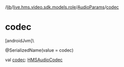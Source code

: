 /[lib](/api-reference/android/v2/home/content)/[live.hms.video.sdk.models.role](../index)/[AudioParams](index)/[codec](codec)

# codec

[androidJvm]\

@SerializedName(value = codec)

val [codec](codec): [HMSAudioCodec](../../live.hms.video.media.codec/-h-m-s-audio-codec/index)
